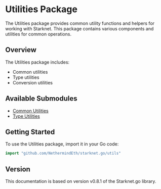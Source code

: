 # Utilities Package

The Utilities package provides common utility functions and helpers for working with Starknet. This package contains various components and utilities for common operations.

## Overview

The Utilities package includes:
- Common utilities
- Type utilities
- Conversion utilities

## Available Submodules

- [Common Utilities](/docs/utilities/common)
- [Type Utilities](/docs/utilities/types)

## Getting Started

To use the Utilities package, import it in your Go code:

```go
import "github.com/NethermindEth/starknet.go/utils"
```

## Version

This documentation is based on version v0.8.1 of the Starknet.go library. 